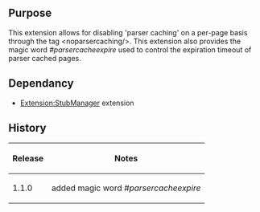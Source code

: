 {{Extension
|name        = ParserTools
|status      = stable
|type        = other
|author      = [[user:jldupont|Jean-Lou Dupont]]
|image       =
|version     = 1.1.0
|update      =
|mediawiki   = 1.10, 1.11
|download    = [http://mediawiki.googlecode.com/svn/tags/ SVN]
|readme      =
|changelog   = See SVN ($Id: ParserTools.doc.wikitext 934 2008-02-20 16:22:20Z jeanlou.dupont $)
|description = 
|parameters  =
|rights      =
|example     =
}}
== Purpose==
This extension allows for disabling 'parser caching' on a per-page basis through the
tag <nowiki><noparsercaching/></nowiki>. This extension also provides the magic word ''#parsercacheexpire'' used to control the expiration timeout of parser cached pages.

== Dependancy ==
* [[Extension:StubManager]] extension

{{Pear|ParserExt}}

== History ==
{|border=1
! Release !! Notes
|-
| 1.1.0 || added magic word ''#parsercacheexpire''
|}
